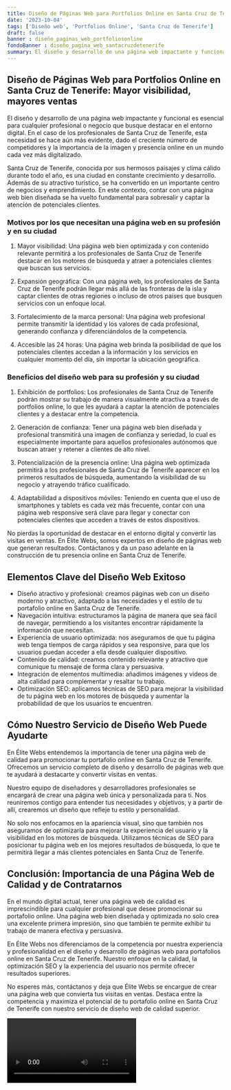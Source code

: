 ```yaml
---
title: Diseño de Páginas Web para Portfolios Online en Santa Cruz de Tenerife
date: '2023-10-04'
tags: ['Diseño web', 'Portfolios Online', 'Santa Cruz de Tenerife']
draft: false
banner : diseño_paginas_web_portfoliosonline
fondoBanner : diseño_pagina_web_santacruzdetenerife
summary: El diseño y desarrollo de una página web impactante y funcional es esencial para cualquier profesional o negocio que busque destacar en el entorno digital. En el caso de los profesionales de Santa Cruz de Tenerife, esta necesidad se hace aún más evidente, dado el creciente número de competidores y la importancia de la imagen y presencia online en un mundo cada vez más digitalizado.
---
```


## Diseño de Páginas Web para Portfolios Online en Santa Cruz de Tenerife: Mayor visibilidad, mayores ventas

El diseño y desarrollo de una página web impactante y funcional es esencial para cualquier profesional o negocio que busque destacar en el entorno digital. En el caso de los profesionales de Santa Cruz de Tenerife, esta necesidad se hace aún más evidente, dado el creciente número de competidores y la importancia de la imagen y presencia online en un mundo cada vez más digitalizado.

Santa Cruz de Tenerife, conocida por sus hermosos paisajes y clima cálido durante todo el año, es una ciudad en constante crecimiento y desarrollo. Además de su atractivo turístico, se ha convertido en un importante centro de negocios y emprendimiento. En este contexto, contar con una página web bien diseñada se ha vuelto fundamental para sobresalir y captar la atención de potenciales clientes.

### Motivos por los que necesitan una página web en su profesión y en su ciudad

1. Mayor visibilidad: Una página web bien optimizada y con contenido relevante permitirá a los profesionales de Santa Cruz de Tenerife destacar en los motores de búsqueda y atraer a potenciales clientes que buscan sus servicios.

2. Expansión geográfica: Con una página web, los profesionales de Santa Cruz de Tenerife podrán llegar más allá de las fronteras de la isla y captar clientes de otras regiones o incluso de otros países que busquen servicios con un enfoque local.

3. Fortalecimiento de la marca personal: Una página web profesional permite transmitir la identidad y los valores de cada profesional, generando confianza y diferenciándolos de la competencia.

4. Accesible las 24 horas: Una página web brinda la posibilidad de que los potenciales clientes accedan a la información y los servicios en cualquier momento del día, sin importar la ubicación geográfica.

### Beneficios del diseño web para su profesión y su ciudad

1. Exhibición de portfolios: Los profesionales de Santa Cruz de Tenerife podrán mostrar su trabajo de manera visualmente atractiva a través de portfolios online, lo que les ayudará a captar la atención de potenciales clientes y a destacar entre la competencia.

2. Generación de confianza: Tener una página web bien diseñada y profesional transmitirá una imagen de confianza y seriedad, lo cual es especialmente importante para aquellos profesionales autónomos que buscan atraer y retener a clientes de alto nivel.

3. Potencialización de la presencia online: Una página web optimizada permitirá a los profesionales de Santa Cruz de Tenerife aparecer en los primeros resultados de búsqueda, aumentando la visibilidad de su negocio y atrayendo tráfico cualificado.

4. Adaptabilidad a dispositivos móviles: Teniendo en cuenta que el uso de smartphones y tablets es cada vez más frecuente, contar con una página web responsive será clave para llegar y conectar con potenciales clientes que acceden a través de estos dispositivos.

No pierdas la oportunidad de destacar en el entorno digital y convertir las visitas en ventas. En Élite Webs, somos expertos en diseño de páginas web que generan resultados. Contáctanos y da un paso adelante en la construcción de tu presencia online en Santa Cruz de Tenerife.

<GifSeo />

<Cta />

## Elementos Clave del Diseño Web Exitoso

- Diseño atractivo y profesional: creamos páginas web con un diseño moderno y atractivo, adaptado a las necesidades y el estilo de tu portafolio online en Santa Cruz de Tenerife.
- Navegación intuitiva: estructuramos la página de manera que sea fácil de navegar, permitiendo a los visitantes encontrar rápidamente la información que necesitan.
- Experiencia de usuario optimizada: nos aseguramos de que tu página web tenga tiempos de carga rápidos y sea responsive, para que los usuarios puedan acceder a ella desde cualquier dispositivo.
- Contenido de calidad: creamos contenido relevante y atractivo que comunique tu mensaje de forma clara y persuasiva.
- Integración de elementos multimedia: añadimos imágenes y videos de alta calidad para complementar y resaltar tu trabajo.
- Optimización SEO: aplicamos técnicas de SEO para mejorar la visibilidad de tu página web en los motores de búsqueda y aumentar la probabilidad de que los usuarios te encuentren.

## Cómo Nuestro Servicio de Diseño Web Puede Ayudarte

En Élite Webs entendemos la importancia de tener una página web de calidad para promocionar tu portafolio online en Santa Cruz de Tenerife. Ofrecemos un servicio completo de diseño y desarrollo de páginas web que te ayudará a destacarte y convertir visitas en ventas.

Nuestro equipo de diseñadores y desarrolladores profesionales se encargará de crear una página web única y personalizada para ti. Nos reuniremos contigo para entender tus necesidades y objetivos, y a partir de allí, crearemos un diseño que refleje tu estilo y personalidad.

No solo nos enfocamos en la apariencia visual, sino que también nos aseguramos de optimizarla para mejorar la experiencia del usuario y la visibilidad en los motores de búsqueda. Utilizamos técnicas de SEO para posicionar tu página web en los mejores resultados de búsqueda, lo que te permitirá llegar a más clientes potenciales en Santa Cruz de Tenerife.

## Conclusión: Importancia de una Página Web de Calidad y de Contratarnos

En el mundo digital actual, tener una página web de calidad es imprescindible para cualquier profesional que desee promocionar su portafolio online. Una página web bien diseñada y optimizada no solo crea una excelente primera impresión, sino que también te permite exhibir tu trabajo de manera efectiva y persuasiva.

En Élite Webs nos diferenciamos de la competencia por nuestra experiencia y profesionalidad en el diseño y desarrollo de páginas web para portafolios online en Santa Cruz de Tenerife. Nuestro enfoque en la calidad, la optimización SEO y la experiencia del usuario nos permite ofrecer resultados superiores.

No esperes más, contáctanos y deja que Élite Webs se encargue de crear una página web que convierta tus visitas en ventas. Destaca entre la competencia y maximiza el potencial de tu portafolio online en Santa Cruz de Tenerife con nuestro servicio de diseño web de calidad superior.

<Video />

<CtaBot job='Portfolios Online' city='Santa Cruz de Tenerife'/>

<Gmaps query='Santa Cruz de Tenerife+españa+maps' />